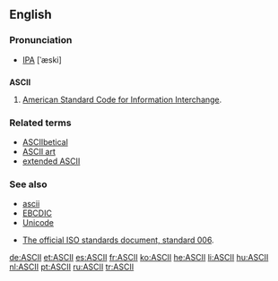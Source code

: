==English==

===Pronunciation===
* [[IPA]] [ˈæski]

==={{acronym}}===
{{wikipedia}}
'''ASCII'''

# {{computing}} [[American Standard Code for Information Interchange]].

===Related terms===
*[[ASCIIbetical]]
*[[ASCII art]]
*[[extended ASCII]]

===See also===
*[[ascii]]
*[[EBCDIC]]
*[[Unicode]]

*[http://www.itscj.ipsj.or.jp/ISO-IR/006.pdf The official ISO standards document, standard 006].

[[de:ASCII]]
[[et:ASCII]]
[[es:ASCII]]
[[fr:ASCII]]
[[ko:ASCII]]
[[he:ASCII]]
[[li:ASCII]]
[[hu:ASCII]]
[[nl:ASCII]]
[[pt:ASCII]]
[[ru:ASCII]]
[[tr:ASCII]]